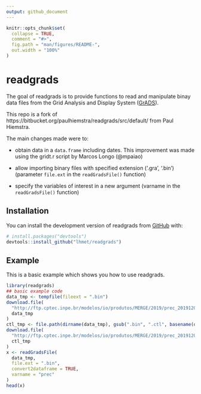 ```yaml
---
output: github_document
---
```


<!-- README.md is generated from README.Rmd. Please edit that file -->

```r
knitr::opts_chunk$set(
  collapse = TRUE,
  comment = "#>",
  fig.path = "man/figures/README-",
  out.width = "100%"
)
```

# readgrads

<!-- badges: start -->
<!-- badges: end -->

The goal of readgrads is to provide functions to read and manipulate binay data files from the Grid Analysis and Display System ([GrADS](http://cola.gmu.edu/grads/)).

This repo is a fork of https://bitbucket.org/paulhiemstra/readgrads/src/default/ from Paul Hiemstra. 

The main changes made were to:

- obtain data in a `data.frame` including dates. This improvement was made using the gridt.r script by Marcos Longo (@mpaiao)


- allow importing binary files with specified extension ('.gra', '.bin') (parameter `file.ext` in the `readGradsFile()` function)

- specify the variables of interest in a new argument (varname in the `readGradsFile()` function)

## Installation

You can install the development version of readgrads from [GitHub](https://github.com/) with:


``` r
# install.packages("devtools")
devtools::install_github("lhmet/readgrads")
```
## Example

This is a basic example which shows you how to use readgrads.

```r
library(readgrads)
## basic example code
data_tmp <- tempfile(fileext = ".bin")
download.file(
  "http://ftp.cptec.inpe.br/modelos/io/produtos/MERGE/2019/prec_20191201.bin",
  data_tmp
)
ctl_tmp <- file.path(dirname(data_tmp), gsub(".bin", ".ctl", basename(data_tmp)))
download.file(
  "http://ftp.cptec.inpe.br/modelos/io/produtos/MERGE/2019/prec_20191201.ctl",
  ctl_tmp
)
x <- readGradsFile(
  data_tmp,
  file.ext = ".bin",
  convert2dataframe = TRUE,
  varname = "prec"
)
head(x)
```




